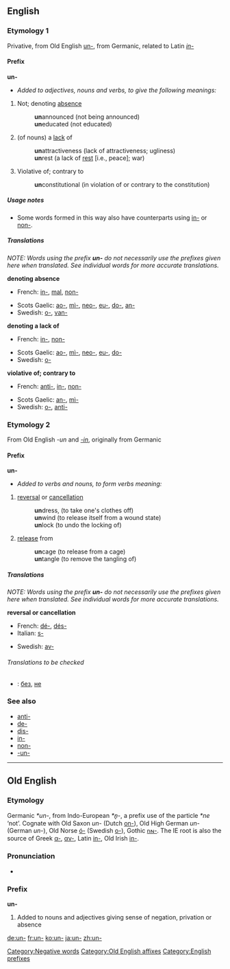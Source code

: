 {{see|UN|un|-un-|ün|ún}}

==English==

===Etymology 1===
Privative, from Old English [[un-#Old English|un-]], from Germanic, related to Latin ''[[in-#Latin|in-]]''

====Prefix====
'''un-'''
*''Added to adjectives, nouns and verbs, to give the following meanings:''
# Not; denoting [[absence]]
#: '''un'''announced (not being announced)
#: '''un'''educated (not educated)
# (of nouns) a [[lack]] of
#: '''un'''attractiveness (lack of attractiveness; ugliness)
#: '''un'''rest (a lack of [[rest]] [i.e., peace]; war)
# Violative of; contrary to
#: '''un'''constitutional (in violation of or contrary to the constitution)

=====Usage notes=====
*Some words formed in this way also have counterparts using [[in-]] or [[non-]].

=====Translations=====
''NOTE: Words using the prefix '''un-''' do not necessarily use the prefixes given here when translated. See individual words for more accurate translations.''

'''denoting absence'''
{{top}}
*French: [[in-]], [[mal]], [[non-]]
{{mid}}
*Scots Gaelic: [[ao-]], [[mì-]], [[neo-]], [[eu-]], [[do-]], [[an-]]
*Swedish: [[o-]], [[van-]]
{{bottom}}

'''denoting a lack of'''
{{top}}
*French: [[in-]], [[non-]]
{{mid}}
*Scots Gaelic: [[ao-]], [[mì-]], [[neo-]], [[eu-]], [[do-]]
*Swedish: [[o-]]
{{bottom}}

'''violative of; contrary to'''
{{top}}
*French: [[anti-]], [[in-]], [[non-]]
{{mid}}
*Scots Gaelic: [[an-]], [[mì-]]
*Swedish: [[o-]], [[anti-]]
{{bottom}}

===Etymology 2===
From Old English ''-un'' and ''[[-in]]'', originally from Germanic

====Prefix====
'''un-'''
*''Added to verbs and nouns, to form verbs meaning:''
# [[reversal]] or [[cancellation]]
#: '''un'''dress, (to take one's clothes off)
#: '''un'''wind (to release itself from a wound state)
#: '''un'''lock (to undo the locking of)
# [[release]] from
#: '''un'''cage (to release from a cage)
#: '''un'''tangle (to remove the tangling of)

=====Translations=====
''NOTE: Words using the prefix '''un-''' do not necessarily use the prefixes given here when translated. See individual words for more accurate translations.''

'''reversal or cancellation'''
{{top}}
*French: [[dé-]], [[dés-]]
*Italian: [[s-]]
{{mid}}
*Swedish: [[av-]]
{{bottom}}

======Translations to be checked======
{{checktrans}}

*{{ttbc|Russian}}: [[без]], [[не]]

===See also===
*[[anti-]]
*[[de-]]
*[[dis-]]
*[[in-]]
*[[non-]]
*[[-un-]]

[[Category:Negative words]]

----

==Old English==

===Etymology===
Germanic ''*un-'', from Indo-European ''*n̥-'', a prefix use of the particle ''*ne'' ‘not’. Cognate with Old Saxon ''un-'' (Dutch [[on-]]), Old High German ''un-'' (German ''un-''), Old Norse [[ó-]] (Swedish [[o-]]), Gothic [[𐌿𐌽-]]. The IE root is also the source of Greek [[α-]], [[αν-]], Latin [[in-]], Old Irish [[in-]].

===Pronunciation===
*{{IPA|/ʊn/}}

===Prefix===
'''un-'''

# Added to nouns and adjectives giving sense of negation, privation or absence

[[Category:Old English affixes]]
[[Category:English prefixes]]

[[de:un-]]
[[fr:un-]]
[[ko:un-]]
[[ja:un-]]
[[zh:un-]]